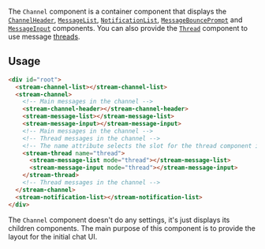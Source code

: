 The `Channel` component is a container component that displays the [`ChannelHeader`](./ChannelHeaderComponent.mdx), [`MessageList`](./MessageListComponent.mdx), [`NotificationList`](./NotificationListComponent.mdx), [`MessageBouncePrompt`](./MessageBouncePromptComponent.mdx) and [`MessageInput`](./MessageInputComponent.mdx) components. You can also provide the [`Thread`](./ThreadComponent.mdx) component to use message [threads](https://getstream.io/chat/docs/javascript/threads/?language=javascript).

## Usage

```html
<div id="root">
  <stream-channel-list></stream-channel-list>
  <stream-channel>
    <!-- Main messages in the channel -->
    <stream-channel-header></stream-channel-header>
    <stream-message-list></stream-message-list>
    <stream-message-input></stream-message-input>
    <!-- Main messages in the channel -->
    <!-- Thread messages in the channel -->
    <!-- The name attribute selects the slot for the thread component inside channel -->
    <stream-thread name="thread">
      <stream-message-list mode="thread"></stream-message-list>
      <stream-message-input mode="thread"></stream-message-input>
    </stream-thread>
    <!-- Thread messages in the channel -->
  </stream-channel>
  <stream-notification-list></stream-notification-list>
</div>
```

The `Channel` component doesn't do any settings, it's just displays its children components. The main purpose of this component is to provide the layout for the initial chat UI.

[//]: # "Start of generated content"


[//]: # "End of generated content"
